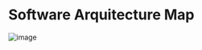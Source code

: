 # Software Arquitecture Map
![image](https://user-images.githubusercontent.com/6892666/65896069-834eb700-e37a-11e9-95be-7ae2300d5d50.png)